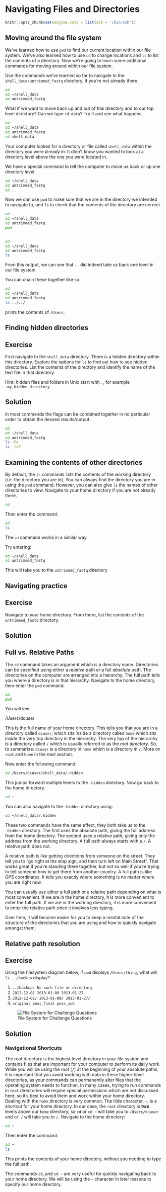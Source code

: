 # Navigating Files and Directories

```r

knitr::opts_chunk$set(engine.opts = list(zsh = '/bin/zsh'))

```

## Moving around the file system

We've learned how to use `pwd` to find our current location within our file system. 
We've also learned how to use `cd` to change locations and `ls` to list the contents
of a directory. Now we're going to learn some additional commands for moving around 
within our file system.

Use the commands we've learned so far to navigate to the `shell_data/untrimmed_fastq` directory, if
you're not already there. 



```zsh

cd
cd ~/shell_data
cd untrimmed_fastq

```




What if we want to move back up and out of this directory and to our top level 
directory? Can we type `cd data`? Try it and see what happens.




```zsh

cd
cd ~/shell_data
cd untrimmed_fastq
cd shell_data

```

Your computer looked for a directory or file called `shell_data` within the 
directory you were already in. It didn't know you wanted to look at a directory level
above the one you were located in. 

We have a special command to tell the computer to move us back or up one directory level. 


```zsh

cd ~/shell_data
cd untrimmed_fastq
cd ..

```


Now we can use `pwd` to make sure that we are in the directory we intended to navigate
to, and `ls` to check that the contents of the directory are correct.




```zsh

cd
cd ~/shell_data
cd untrimmed_fastq
pwd
 
```



```zsh

cd
cd ~/shell_data
cd untrimmed_fastq
ls

```


From this output, we can see that `..` did indeed take us back one level in our file system. 

You can chain these together like so:

```zsh

cd
cd ~/shell_data
cd untrimmed_fastq
ls ../../

```

prints the contents of `/Users`.

## Finding hidden directories

## Exercise

First navigate to the `shell_data` directory. There is a hidden directory within this directory. Explore the options for `ls` to 
find out how to see hidden directories. List the contents of the directory and 
identify the name of the text file in that directory.

Hint: hidden files and folders in Unix start with `.`, for example `.my_hidden_directory`

## Solution






In most commands the flags can be combined together in no particular order to obtain the desired results/output.

```zsh

cd
cd ~/shell_data
cd untrimmed_fastq
ls -Fa
ls -laF

```


## Examining the contents of other directories

By default, the `ls` commands lists the contents of the working
directory (i.e. the directory you are in). You can always find the
directory you are in using the `pwd` command. However, you can also
give `ls` the names of other directories to view. Navigate to your
home directory if you are not already there.


```zsh

cd

```

Then enter the command:


```zsh

cd
ls 

```



The `cd` command works in a similar way.

Try entering:


```zsh

cd ~/shell_data
cd untrimmed_fastq

```


This will take you to the `untrimmed_fastq` directory 

## Navigating practice

## Exercise

Navigate to your home directory. From there, list the contents of the `untrimmed_fastq` 
directory. 

## Solution




## Full vs. Relative Paths

The `cd` command takes an argument which is a directory
name. Directories can be specified using either a *relative* path or a
full *absolute* path. The directories on the computer are arranged into a
hierarchy. The full path tells you where a directory is in that
hierarchy. Navigate to the home directory, then enter the `pwd`
command.


```zsh

cd  
pwd  

```


You will see: 


/Users/dcuser

This is the full name of your home directory. This tells you that you
are in a directory called `dcuser`, which sits inside a directory called
`home` which sits inside the very top directory in the hierarchy. The
very top of the hierarchy is a directory called `/` which is usually
referred to as the *root directory*. So, to summarize: `dcuser` is a
directory in `home` which is a directory in `/`. More on `root` and
`home` in the next section.

Now enter the following command:

```zsh

cd /Users/dcuser/shell_data/.hidden

```

This jumps forward multiple levels to the `.hidden` directory. 
Now go back to the home directory. 

```zsh

cd ~

```

You can also navigate to the `.hidden` directory using:


```zsh

cd ~/shell_data/.hidden

```

These two commands have the same effect, they both take us to the `.hidden` directory.
The first uses the absolute path, giving the full address from the home directory. The
second uses a relative path, giving only the address from the working directory. A full
path always starts with a `/`. A relative path does not.

A relative path is like getting directions from someone on the street. They tell you to
"go right at the stop sign, and then turn left on Main Street". That works great if
you're standing there together, but not so well if you're trying to tell someone how to
get there from another country. A full path is like GPS coordinates. It tells you exactly
where something is no matter where you are right now.

You can usually use either a full path or a relative path depending on what is most convenient.
If we are in the home directory, it is more convenient to enter the full path.
If we are in the working directory, it is more convenient to enter the relative path
since it involves less typing.

Over time, it will become easier for you to keep a mental note of the
structure of the directories that you are using and how to quickly
navigate amongst them.

## Relative path resolution

## Exercise

Using the filesystem diagram below, if `pwd` displays `/Users/thing`,
what will `ls ../backup` display?

1.  `../backup: No such file or directory`
2.  `2012-12-01 2013-01-08 2013-01-27`
3.  `2012-12-01/ 2013-01-08/ 2013-01-27/`
4.  `original pnas_final pnas_sub`

![File System for Challenge Questions](fig/filesystem-challenge.svg)

## Solution



### Navigational Shortcuts

The root directory is the highest level directory in your file
system and contains files that are important for your computer
to perform its daily work. While you will be using the root (`/`)
at the beginning of your absolute paths, it is important that you
avoid working with data in these higher-level directories, as
your commands can permanently alter files that the operating
system needs to function. In many cases, trying to run commands
in `root` directories will require special permissions which are
not discussed here, so it’s best to avoid them and work within your
home directory. Dealing with the `home` directory is very common.
The tilde character, `~`, is a shortcut for your home directory.
In our case, the `root` directory is __two__ levels above our
`home` directory, so `cd` or `cd ~` will take you to
`/Users/dcuser` and `cd /` will take you to `/`. Navigate to the
home directory:


```zsh

cd ~

```

Then enter the command:


```zsh

cd ~
ls 

```

This prints the contents of your home directory, without you needing to 
type the full path. 

The commands `cd`, and `cd ~` are very useful for quickly navigating back to your home directory. We will be using the `~` character in later lessons to specify our home directory.
